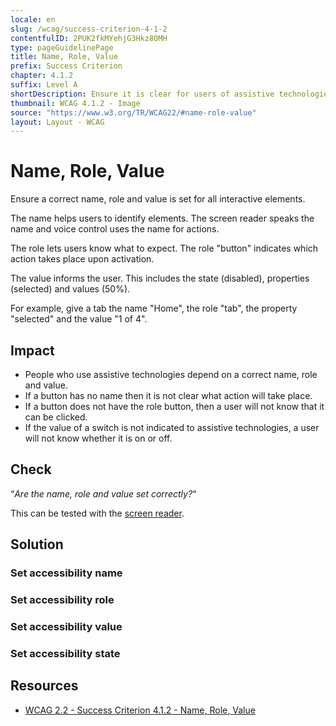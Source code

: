 ```yaml
---
locale: en
slug: /wcag/success-criterion-4-1-2
contentfulID: 2PUK2fkMYehjG3Hkz80MH
type: pageGuidelinePage
title: Name, Role, Value
prefix: Success Criterion
chapter: 4.1.2
suffix: Level A
shortDescription: Ensure it is clear for users of assistive technologies what actions can be performed.
thumbnail: WCAG 4.1.2 - Image
source: "https://www.w3.org/TR/WCAG22/#name-role-value"
layout: Layout - WCAG
---
```


# Name, Role, Value

Ensure a correct name, role and value is set for all interactive elements.

The name helps users to identify elements. The screen reader speaks the name and voice control uses the name for actions.

The role lets users know what to expect. The role "button" indicates which action takes place upon activation.

The value informs the user. This includes the state (disabled), properties (selected) and values (50%).

For example, give a tab the name "Home", the role "tab", the property "selected" and the value "1 of 4".

## Impact

- People who use assistive technologies depend on a correct name, role and value.
- If a button has no name then it is not clear what action will take place.
- If a button does not have the role button, then a user will not know that it can be clicked.
- If the value of a switch is not indicated to assistive technologies, a user will not know whether it is on or off.

## Check

“*Are the name, role and value set correctly?*“

This can be tested with the [screen reader](/en/stats/screen-reader).

## Solution

### Set accessibility name

<CodeSample id="accessibility-name" locale="en"/>

### Set accessibility role

<CodeSample id="accessibility-role" locale="en"/>

### Set accessibility value

<CodeSample id="accessibility-value" locale="en"/>

### Set accessibility state

<CodeSample id="accessibility-state" locale="en"/>

## Resources

- [WCAG 2.2 - Success Criterion 4.1.2 - Name, Role, Value](https://www.w3.org/TR/WCAG22/#name-role-value)